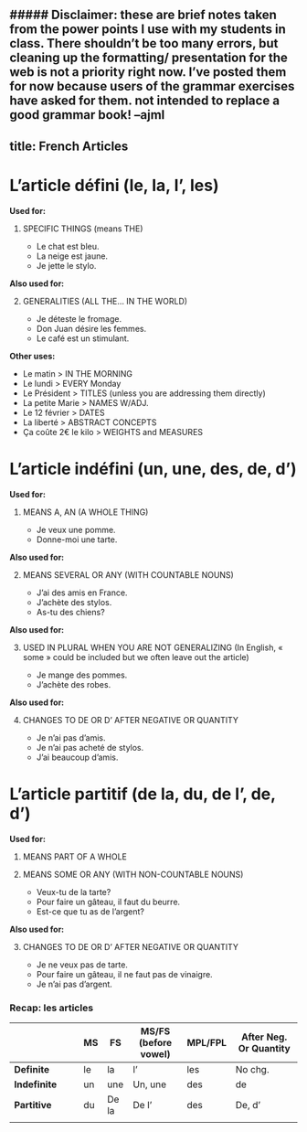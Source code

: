
##### Disclaimer: these are brief notes taken from the power points I use with my students in class. There shouldn't be too many errors, but cleaning up the formatting/ presentation for the web is not a priority right now. I've posted them for now because users of the grammar exercises have asked for them. not intended to replace a good grammar book! --ajml
---
title: French Articles
---

# L’article défini (le, la, l’, les)

**Used for:**

1. SPECIFIC THINGS (means THE)

   - Le chat est bleu.
   - La neige est jaune.
   - Je jette le stylo.

**Also used for:**

2. GENERALITIES (ALL THE… IN THE WORLD)

   - Je déteste le fromage.
   - Don Juan désire les femmes.
   - Le café est un stimulant.

**Other uses:**

- Le matin > IN THE MORNING
- Le lundi > EVERY Monday
- Le Président > TITLES (unless you are addressing them directly)
- La petite Marie > NAMES W/ADJ.
- Le 12 février > DATES
- La liberté > ABSTRACT CONCEPTS
- Ça coûte 2€ le kilo > WEIGHTS and MEASURES

# L’article indéfini (un, une, des, de, d’)

**Used for:**

1. MEANS A, AN (A WHOLE THING)

   - Je veux une pomme.
   - Donne-moi une tarte.

**Also used for:**

2. MEANS SEVERAL OR ANY (WITH COUNTABLE NOUNS)

   - J’ai des amis en France.
   - J’achète des stylos.
   - As-tu des chiens?

**Also used for:**

3. USED IN PLURAL WHEN YOU ARE NOT GENERALIZING (In English, « some » could be included but we often leave out the article)

   - Je mange des pommes.
   - J’achète des robes.

**Also used for:**

4. CHANGES TO DE OR D’ AFTER NEGATIVE OR QUANTITY

   - Je n’ai pas d’amis.
   - Je n’ai pas acheté de stylos.
   - J’ai beaucoup d’amis.

# L’article partitif (de la, du, de l’, de, d’)

**Used for:**

1. MEANS PART OF A WHOLE

2. MEANS SOME OR ANY (WITH NON-COUNTABLE NOUNS)

   - Veux-tu de la tarte?
   - Pour faire un gâteau, il faut du beurre.
   - Est-ce que tu as de l’argent?

**Also used for:**

3. CHANGES TO DE OR D’ AFTER NEGATIVE OR QUANTITY

   - Je ne veux pas de tarte.
   - Pour faire un gâteau, il ne faut pas de vinaigre.
   - Je n’ai pas d’argent.



### Recap: les articles

|                         |   MS   |  FS|MS/FS (before vowel)     |  MPL/FPL | After Neg. Or Quantity |
|-------------------------|--------|---------|--------------------|----------|------------------------|
| **Definite**            | le     | la      | l’                 | les      | No chg.                |
| **Indefinite**          | un     | une     | Un, une            | des      | de                     |
| **Partitive**           | du     | De la   | De l'              | des      | De, d'                 |
|                         |        |         |                    |          |                        |

